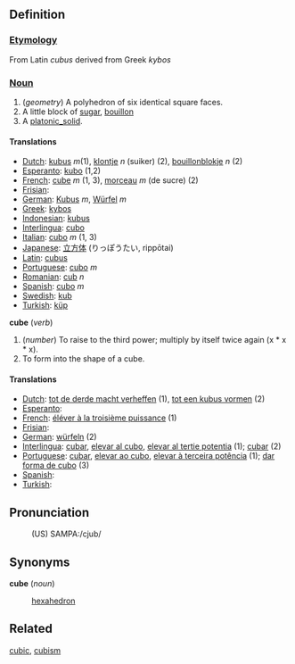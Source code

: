 ==Definition==

===[[Etymology]]===

From Latin ''cubus'' derived from Greek ''kybos''

===[[Noun]]===

# (<i>geometry</i>) A polyhedron of six identical square faces.
# A little block of [[sugar]], [[bouillon]]
# A [[platonic_solid]].

====Translations====

*[[Dutch]]: [[kubus]] ''m''(1), [[klontje]] ''n'' (suiker) (2), [[bouillon]][[blokje]] ''n'' (2)
*[[Esperanto]]: [[kubo]] (1,2)
*[[French]]: [[cube]] ''m'' (1, 3), [[morceau]] ''m'' (de sucre) (2)
*[[Frisian]]: [[]]
*[[German]]: [[Kubus]] ''m'', [[Würfel]] ''m''
*[[Greek]]: [[kybos]]
*[[Indonesian]]: [[kubus]]
*[[Interlingua]]: [[cubo]]
*[[Italian]]: [[cubo]] ''m'' (1, 3)
*[[Japanese]]: [[立方体]] (りっぽうたい, rippōtai)
*[[Latin]]: [[cubus]]
*[[Portuguese]]: [[cubo]] ''m''
*[[Romanian]]: [[cub]] ''n''
*[[Spanish]]: [[cubo]] ''m''
*[[Swedish]]: [[kub]]
*[[Turkish]]: [[küp]]

<b>cube</b> (<i>verb</i>)
# (<i>number</i>) To raise to the third power; multiply by itself twice again (x * x * x).
# To form into the shape of a cube.

====Translations====

*[[Dutch]]: [[tot de derde macht verheffen]] (1), [[tot een kubus vormen]] (2)
*[[Esperanto]]: [[]]
*[[French]]: [[éléver à la troisième puissance]] (1)
*[[Frisian]]: [[]]
*[[German]]: [[würfeln]] (2)
*[[Interlingua]]: [[cubar]], [[elevar al cubo]], [[elevar al tertie potentia]] (1); [[cubar]] (2)
*[[Portuguese]]: [[cubar]], [[elevar ao cubo]], [[elevar à terceira potência]] (1); [[dar forma de cubo]] (3)
*[[Spanish]]: [[]]
*[[Turkish]]: [[]]

==Pronunciation==
:(US) SAMPA:/cjub/

==Synonyms==

<b>cube</b> (<i>noun</i>)
: [[hexahedron]]

==Related==

[[cubic]], [[cubism]]